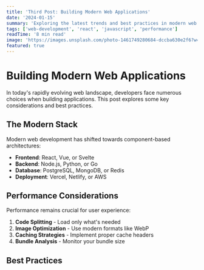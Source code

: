 ```yaml
---
title: 'Third Post: Building Modern Web Applications'
date: '2024-01-15'
summary: 'Exploring the latest trends and best practices in modern web development, from React to performance optimization.'
tags: ['web-development', 'react', 'javascript', 'performance']
readTime: '8 min read'
image: 'https://images.unsplash.com/photo-1461749280684-dccba630e2f6?w=600&h=400&fit=crop'
featured: true
---
```


# Building Modern Web Applications

In today's rapidly evolving web landscape, developers face numerous choices when building applications. This post explores some key considerations and best practices.

## The Modern Stack

Modern web development has shifted towards component-based architectures:

- **Frontend**: React, Vue, or Svelte
- **Backend**: Node.js, Python, or Go
- **Database**: PostgreSQL, MongoDB, or Redis
- **Deployment**: Vercel, Netlify, or AWS

## Performance Considerations

Performance remains crucial for user experience:

1. **Code Splitting** - Load only what's needed
2. **Image Optimization** - Use modern formats like WebP
3. **Caching Strategies** - Implement proper cache headers
4. **Bundle Analysis** - Monitor your bundle size

## Best Practices
